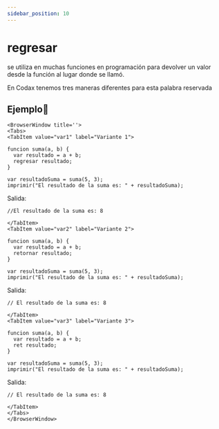 ```yaml
---
sidebar_position: 10
---
```



# regresar
se utiliza en muchas funciones en programación para devolver un valor desde la función al lugar donde se llamó.

En Codax tenemos tres maneras diferentes para esta palabra reservada

## Ejemplo📝

```mdx-code-block
<BrowserWindow title=''>
<Tabs>
<TabItem value="var1" label="Variante 1">
```

```dummy
funcion suma(a, b) {
  var resultado = a + b;
  regresar resultado;
}

var resultadoSuma = suma(5, 3);
imprimir("El resultado de la suma es: " + resultadoSuma);

```
Salida:

```dummy
//El resultado de la suma es: 8
```

```mdx-code-block
</TabItem>
<TabItem value="var2" label="Variante 2">
```
```dummy
funcion suma(a, b) {
  var resultado = a + b;
  retornar resultado;
}

var resultadoSuma = suma(5, 3);
imprimir("El resultado de la suma es: " + resultadoSuma);

```
Salida:
```dummy
// El resultado de la suma es: 8
```
```mdx-code-block
</TabItem>
<TabItem value="var3" label="Variante 3">
```
```dummy
funcion suma(a, b) {
  var resultado = a + b;
  ret resultado;
}

var resultadoSuma = suma(5, 3);
imprimir("El resultado de la suma es: " + resultadoSuma);

```
Salida:
```dummy
// El resultado de la suma es: 8
```

```mdx-code-block
</TabItem>
</Tabs>
</BrowserWindow>
```
